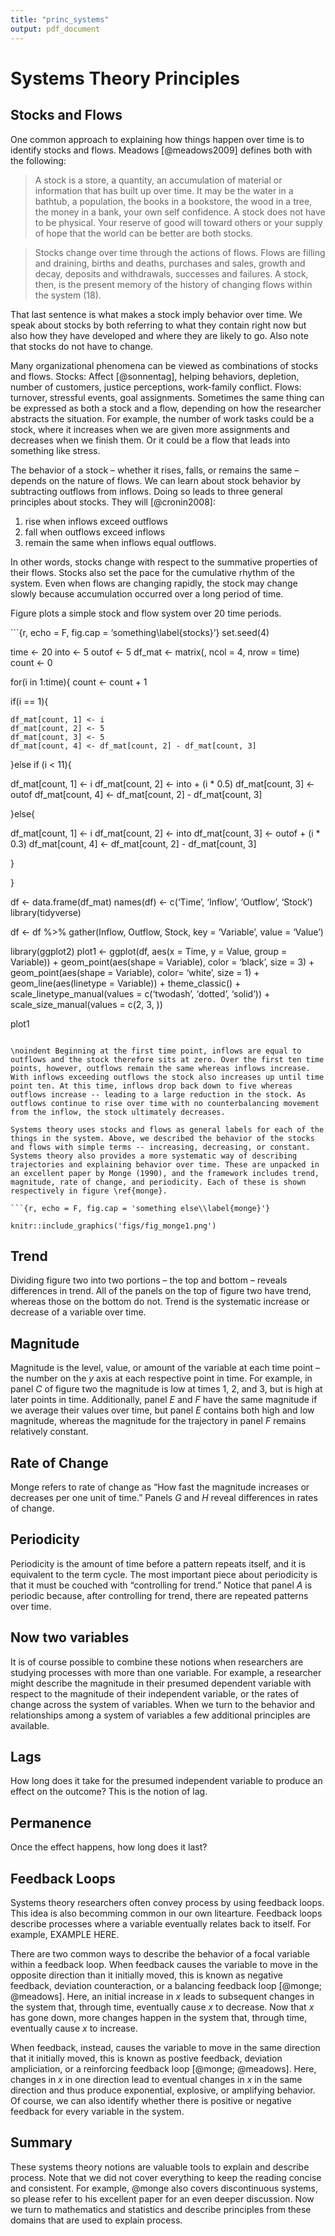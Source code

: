 ```yaml
---
title: "princ_systems"
output: pdf_document
---
```


# Systems Theory Principles

## Stocks and Flows

One common approach to explaining how things happen over time is to identify stocks and flows. Meadows [@meadows2009] defines both with the following:

> A stock is a store, a quantity, an accumulation of material or information that has built up over time. It may be the water in a bathtub, a population, the books in a bookstore, the wood in a tree, the money in a bank, your own self confidence. A stock does not have to be physical. Your reserve of good will toward others or your supply of hope that the world can be better are both stocks. 

> Stocks change over time through the actions of flows. Flows are filling and draining, births and deaths, purchases and sales, growth and decay, deposits and withdrawals, successes and failures. A stock, then, is the present memory of the history of changing flows within the system (18).

\noindent That last sentence is what makes a stock imply behavior over time. We speak about stocks by both referring to what they contain right now but also how they have developed and where they are likely to go. Also note that stocks do not have to change.

Many organizational phenomena can be viewed as combinations of stocks and flows. Stocks: Affect [@sonnentag], helping behaviors, depletion, number of customers, justice perceptions, work-family conflict. Flows: turnover, stressful events, goal assignments. Sometimes the same thing can be expressed as both a stock and a flow, depending on how the researcher abstracts the situation. For example, the number of work tasks could be a stock, where it increases when we are given more assignments and decreases when we finish them. Or it could be a flow that leads into something like stress. 

The behavior of a stock -- whether it rises, falls, or remains the same -- depends on the nature of flows. We can learn about stock behavior by subtracting outflows from inflows. Doing so leads to three general principles about stocks. They will [@cronin2008]:

1. rise when inflows exceed outflows
2. fall when outflows exceed inflows
3. remain the same when inflows equal outflows.

\noindent In other words, stocks change with respect to the summative properties of their flows. Stocks also set the pace for the cumulative rhythm of the system. Even when flows are changing rapidly, the stock may change slowly because accumulation occurred over a long period of time. 

Figure \ref{stocks} plots a simple stock and flow system over 20 time periods. 

\begin{center}

---------------

Insert Figure \ref{stocks} Here

---------------

\end{center}


```{r, echo = F, fig.cap = 'something\\label{stocks}'}
set.seed(4)

time <- 20
into <- 5
outof <- 5
df_mat <- matrix(, ncol = 4, nrow = time)
count <- 0

for(i in 1:time){
  count <- count + 1
  
  if(i == 1){
    
    df_mat[count, 1] <- i
    df_mat[count, 2] <- 5
    df_mat[count, 3] <- 5
    df_mat[count, 4] <- df_mat[count, 2] - df_mat[count, 3]
  }else if (i < 11){
    
  df_mat[count, 1] <- i
  df_mat[count, 2] <- into + (i * 0.5)
  df_mat[count, 3] <- outof
  df_mat[count, 4] <- df_mat[count, 2] - df_mat[count, 3]

        
  }else{
    
  df_mat[count, 1] <- i
  df_mat[count, 2] <- into
  df_mat[count, 3] <- outof + (i * 0.3)
  df_mat[count, 4] <- df_mat[count, 2] - df_mat[count, 3]
    
  }

  
}

df <- data.frame(df_mat)
names(df) <- c('Time', 'Inflow', 'Outflow', 'Stock')
library(tidyverse)

df <- df %>%
  gather(Inflow, Outflow, Stock, key = 'Variable', value = 'Value')

library(ggplot2)
plot1 <- ggplot(df, aes(x = Time, y = Value, group = Variable)) + 
  geom_point(aes(shape = Variable), color = 'black', size = 3) +
  geom_point(aes(shape = Variable), color= 'white', size = 1) + 
  geom_line(aes(linetype = Variable)) + 
  theme_classic() + 
  scale_linetype_manual(values = c('twodash', 'dotted', 'solid')) + 
  scale_size_manual(values = c(2, 3, ))


plot1

```

\noindent Beginning at the first time point, inflows are equal to outflows and the stock therefore sits at zero. Over the first ten time points, however, outflows remain the same whereas inflows increase. With inflows exceeding outflows the stock also increases up until time point ten. At this time, inflows drop back down to five whereas outflows increase -- leading to a large reduction in the stock. As outflows continue to rise over time with no counterbalancing movement from the inflow, the stock ultimately decreases. 

Systems theory uses stocks and flows as general labels for each of the things in the system. Above, we described the behavior of the stocks and flows with simple terms -- increasing, decreasing, or constant. Systems theory also provides a more systematic way of describing trajectories and explaining behavior over time. These are unpacked in an excellent paper by Monge (1990), and the framework includes trend, magnitude, rate of change, and periodicity. Each of these is shown respectively in figure \ref{monge}. 

```{r, echo = F, fig.cap = 'something else\\label{monge}'}

knitr::include_graphics('figs/fig_monge1.png')

```

\begin{center}

---------------

Insert Figure \ref{monge} Here

---------------

\end{center}


## Trend

Dividing figure two into two portions -- the top and bottom -- reveals differences in trend. All of the panels on the top of figure two have trend, whereas those on the bottom do not. Trend is the systematic increase or decrease of a variable over time. 

## Magnitude

Magnitude is the level, value, or amount of the variable at each time point -- the number on the $y$ axis at each respective point in time. For example, in panel *C* of figure two the magnitude is low at times 1, 2, and 3, but is high at later points in time. Additionally, panel *E* and *F* have the same magnitude if we average their values over time, but panel *E* contains both high and low magnitude, whereas the magnitude for the trajectory in panel *F* remains relatively constant.

## Rate of Change

Monge refers to rate of change as "How fast the magnitude increases or decreases per one unit of time." Panels *G* and *H* reveal differences in rates of change. 

## Periodicity

Periodicity is the amount of time before a pattern repeats itself, and it is equivalent to the term cycle. The most important piece about periodicity is that it must be couched with "controlling for trend." Notice that panel *A* is periodic because, after controlling for trend, there are repeated patterns over time.

## Now two variables

It is of course possible to combine these notions when researchers are studying processes with more than one variable. For example, a researcher might describe the magnitude in their presumed dependent variable with respect to the magnitude of their independent variable, or the rates of change across the system of variables. When we turn to the behavior and relationships among a system of variables a few additional principles are available. 

## Lags

How long does it take for the presumed independent variable to produce an effect on the outcome? This is the notion of lag.

## Permanence

Once the effect happens, how long does it last?

## Feedback Loops

Systems theory researchers often convey process by using feedback loops. This idea is also becomming common in our own litearture. Feedback loops describe processes where a variable eventually relates back to itself. For example, EXAMPLE HERE.

There are two common ways to describe the behavior of a focal variable within a feedback loop. When feedback causes the variable to move in the opposite direction than it initially moved, this is known as negative feedback, deviation counteraction, or a balancing feedback loop [@monge; @meadows]. Here, an initial increase in $x$ leads to subsequent changes in the system that, through time, eventually cause $x$ to decrease. Now that $x$ has gone down, more changes happen in the system that, through time, eventually cause $x$ to increase. 

When feedback, instead, causes the variable to move in the same direction that it initially moved, this is known as postive feedback, deviation ampliciation, or a reinforcing feedback loop [@monge; @meadows]. Here, changes in $x$ in one direction lead to eventual changes in $x$ in the same direction and thus produce exponential, explosive, or amplifying behavior. Of course, we can also identify whether there is positive or negative feedback for every variable in the system.

## Summary

These systems theory notions are valuable tools to explain and describe process. Note that we did not cover everything to keep the reading concise and consistent. For example, @monge also covers discontinuous systems, so please refer to his excellent paper for an even deeper discussion. Now we turn to mathematics and statistics and describe principles from these domains that are used to explain process.

